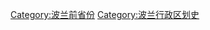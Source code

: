 {{Commonscat|Voivodeships of Second Polish Republic}}

[[Category:波兰前省份|Category:波兰前省份]]
[[Category:波兰行政区划史|Category:波兰行政区划史]]